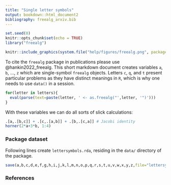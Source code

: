 ```yaml
---
title: "Single letter symbols"
output: bookdown::html_document2
bibliography: freealg_arxiv.bib
---
```


```r
set.seed(0)
knitr::opts_chunk$set(echo = TRUE)
library("freealg")
```

```r
knitr::include_graphics(system.file("help/figures/freealg.png", package = "freealg"))
```

To cite the `freealg` package in publications please use @hankin2022_freealg.
This short markdown document creates variables `a`, `b`, $\ldots$, `z`
which are single-symbol `freealg` objects.  Letters `c`, `q`, and `t`
present particular problems as they have distinct meanings in `R`,
which is why one needs to use `data()` in a session.

```r
for(letter in letters){
  eval(parse(text=paste(letter, ' <- as.freealg("',letter, '")')))
}
```

With these variables we can do all sorts of slick calculations:


```r
.[a,.[b,c]] + .[c,.[a,b]] + .[b,.[c,a]] # Jacobi identity
horner(2*a+3*b, 1:4)
```

### Package dataset {-}

Following lines create `lettersymbols.rda`, residing in the `data/` directory
of the package.

```r
save(a,b,c,d,e,f,g,h,i,j,k,l,m,n,o,p,q,r,s,t,u,v,w,x,y,z,file="lettersymbols.rda")
```

### References {-}